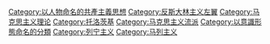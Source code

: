 {{Commonscat|Trotskyism}}

[[Category:以人物命名的共產主義思想|Category:以人物命名的共產主義思想]]
[[Category:反斯大林主义左翼|Category:反斯大林主义左翼]]
[[Category:马克思主义理论|Category:马克思主义理论]]
[[Category:托洛茨基|Category:托洛茨基]]
[[Category:马克思主义流派|Category:马克思主义流派]]
[[Category:以意識形態命名的分類|Category:以意識形態命名的分類]]
[[Category:列宁主义|Category:列宁主义]]
[[Category:马列主义|Category:马列主义]]